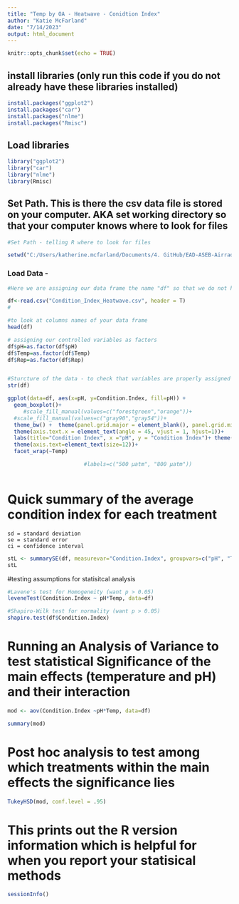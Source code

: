 ```yaml
---
title: "Temp by OA - Heatwave - Conidtion Index"
author: "Katie McFarland"
date: "7/14/2023"
output: html_document
---
```


```r
knitr::opts_chunk$set(echo = TRUE)
```

## install libraries (only run this code if you do not already have these libraries installed)
```r
install.packages("ggplot2")
install.packages("car")
install.packages("nlme")
install.packages("Rmisc")
```


## Load libraries
```r
library("ggplot2")
library("car")
library("nlme")
library(Rmisc)

```


## Set Path. This is there the csv data file is stored on your computer. AKA set working directory so that your computer knows where to look for files
```r
#Set Path - telling R where to look for files

setwd("C:/Users/katherine.mcfarland/Documents/4. GitHub/EAD-ASEB-Airradians_multigen_OA/RAnalysis/Heatwave")
```

### Load Data -

```r
#Here we are assigning our data frame the name "df" so that we do not have to type out the full file name everytime we want to call it.

df<-read.csv("Condition_Index_Heatwave.csv", header = T)
#

#to look at columns names of your data frame
head(df)

# assigning our controlled variables as factors 
df$pH=as.factor(df$pH)
df$Temp=as.factor(df$Temp)
df$Rep=as.factor(df$Rep)


#Sturcture of the data - to check that variables are properly assigned to facotr or variable
str(df)
```

```r
ggplot(data=df, aes(x=pH, y=Condition.Index, fill=pH)) +
  geom_boxplot()+  
     #scale_fill_manual(values=c("forestgreen","orange"))+
  #scale_fill_manual(values=c("gray90","gray54"))+
  theme_bw() +  theme(panel.grid.major = element_blank(), panel.grid.minor = element_blank())+ 
  theme(axis.text.x = element_text(angle = 45, vjust = 1, hjust=1))+
  labs(title="Condition Index", x ="pH", y = "Condition Index")+ theme(axis.title.y = element_text(size = rel(1.3), angle =90), axis.title.x = element_text(size = rel(1.3), angle = 0))+
  theme(axis.text=element_text(size=12))+
  facet_wrap(~Temp)

                        #labels=c("500 µatm", "800 µatm"))
  
```

# Quick summary of the average condition index for each treatment 
    sd = standard deviation
    se = standard error
    ci = confidence interval
```r
stL <- summarySE(df, measurevar="Condition.Index", groupvars=c("pH", "Temp"))
stL 
```



#testing assumptions for statisitcal analysis
```r
#Lavene's test for Homogeneity (want p > 0.05)
leveneTest(Condition.Index ~ pH*Temp, data=df)

#Shapiro-Wilk test for normality (want p > 0.05)
shapiro.test(df$Condition.Index)
```


# Running an Analysis of Variance to test statistical Significance of the main effects (temperature and pH) and their interaction
```r
mod <- aov(Condition.Index ~pH*Temp, data=df)

summary(mod)

```

# Post hoc analysis to test among which treatments within the main effects the significance lies
```r
TukeyHSD(mod, conf.level = .95)
```

# This prints out the R version information which is helpful for when you report your statisical methods
```r
sessionInfo()
```

